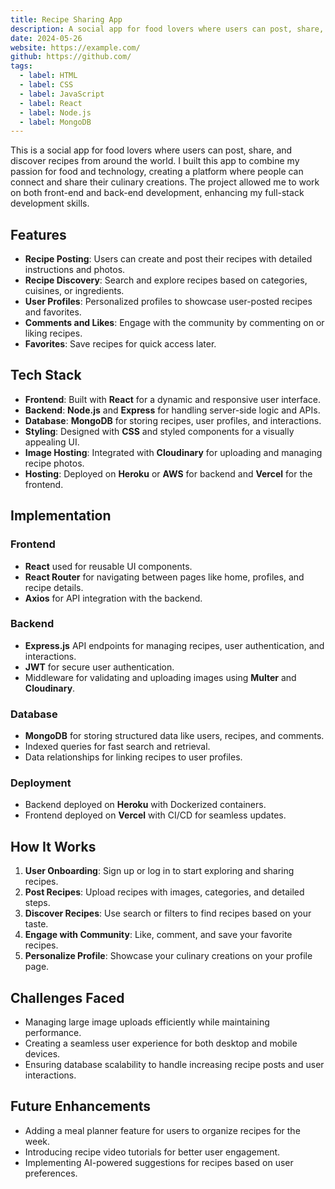 ```yaml
---
title: Recipe Sharing App
description: A social app for food lovers where users can post, share, and discover recipes from around the world.
date: 2024-05-26
website: https://example.com/
github: https://github.com/
tags:
  - label: HTML
  - label: CSS
  - label: JavaScript
  - label: React
  - label: Node.js
  - label: MongoDB
---
```


This is a social app for food lovers where users can post, share, and discover recipes from around the world. I built this app to combine my passion for food and technology, creating a platform where people can connect and share their culinary creations. The project allowed me to work on both front-end and back-end development, enhancing my full-stack development skills.

## Features

- **Recipe Posting**: Users can create and post their recipes with detailed instructions and photos.
- **Recipe Discovery**: Search and explore recipes based on categories, cuisines, or ingredients.
- **User Profiles**: Personalized profiles to showcase user-posted recipes and favorites.
- **Comments and Likes**: Engage with the community by commenting on or liking recipes.
- **Favorites**: Save recipes for quick access later.

## Tech Stack

- **Frontend**: Built with **React** for a dynamic and responsive user interface.
- **Backend**: **Node.js** and **Express** for handling server-side logic and APIs.
- **Database**: **MongoDB** for storing recipes, user profiles, and interactions.
- **Styling**: Designed with **CSS** and styled components for a visually appealing UI.
- **Image Hosting**: Integrated with **Cloudinary** for uploading and managing recipe photos.
- **Hosting**: Deployed on **Heroku** or **AWS** for backend and **Vercel** for the frontend.

## Implementation

### Frontend
- **React** used for reusable UI components.
- **React Router** for navigating between pages like home, profiles, and recipe details.
- **Axios** for API integration with the backend.

### Backend
- **Express.js** API endpoints for managing recipes, user authentication, and interactions.
- **JWT** for secure user authentication.
- Middleware for validating and uploading images using **Multer** and **Cloudinary**.

### Database
- **MongoDB** for storing structured data like users, recipes, and comments.
- Indexed queries for fast search and retrieval.
- Data relationships for linking recipes to user profiles.

### Deployment
- Backend deployed on **Heroku** with Dockerized containers.
- Frontend deployed on **Vercel** with CI/CD for seamless updates.

## How It Works

1. **User Onboarding**: Sign up or log in to start exploring and sharing recipes.
2. **Post Recipes**: Upload recipes with images, categories, and detailed steps.
3. **Discover Recipes**: Use search or filters to find recipes based on your taste.
4. **Engage with Community**: Like, comment, and save your favorite recipes.
5. **Personalize Profile**: Showcase your culinary creations on your profile page.

## Challenges Faced

- Managing large image uploads efficiently while maintaining performance.
- Creating a seamless user experience for both desktop and mobile devices.
- Ensuring database scalability to handle increasing recipe posts and user interactions.

## Future Enhancements

- Adding a meal planner feature for users to organize recipes for the week.
- Introducing recipe video tutorials for better user engagement.
- Implementing AI-powered suggestions for recipes based on user preferences.
